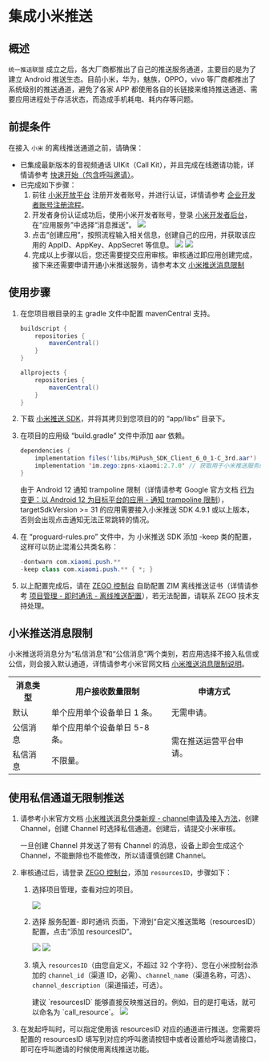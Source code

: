 # 集成小米推送


## 概述

`统一推送联盟` 成立之后，各大厂商都推出了自己的推送服务通道，主要目的是为了建立 Android 推送生态。目前小米，华为，魅族，OPPO，vivo 等厂商都推出了系统级别的推送通道，避免了各家 APP 都使用各自的长链接来维持推送通道、需要应用进程处于存活状态，而造成手机耗电、耗内存等问题。

## 前提条件

在接入 `小米` 的离线推送通道之前，请确保：

- 已集成最新版本的音视频通话 UIKit（Call Kit），并且完成在线邀请功能，详情请参考 [快速开始（包含呼叫邀请）](./../Quick%20start%20(with%20call%20invitation).mdx)。
- 已完成如下步骤：
    1. 前往 <a href="https://dev.mi.com/console/appservice/push.html" target="_blank" rel="noreferrer noopener">小米开放平台</a> 注册开发者账号，并进行认证，详情请参考 <a href="https://dev.mi.com/console/doc/detail?pId=848" target="_blank" rel="noreferrer noopener">企业开发者账号注册流程</a>。
    2. 开发者身份认证成功后，使用小米开发者账号，登录 <a href="https://dev.mi.com/console/man/" target="_blank" rel="noreferrer noopener">小米开发者后台</a>，在“应用服务”中选择“消息推送”。
        <Frame width="512" height="auto" caption=""><img src="https://doc-media.zego.im/sdk-doc/Pics/ZIM/OfflinePush/xiaomi2.png" /></Frame>
    3. 点击“创建应用”，按照流程输入相关信息，创建自己的应用，并获取该应用的 AppID、AppKey、AppSecret 等信息。
        <Frame width="512" height="auto" caption=""><img src="https://doc-media.zego.im/sdk-doc/Pics/ZIM/OfflinePush/xiaomi3.png" /></Frame>
        <Frame width="512" height="auto" caption=""><img src="https://doc-media.zego.im/sdk-doc/Pics/ZIM/OfflinePush/xiaomi4.png" /></Frame>
    4. 完成以上步骤以后，您还需要提交应用审核。审核通过即应用创建完成，接下来还需要申请开通小米推送服务，请参考本文 [小米推送消息限制](#小米推送消息限制)

## 使用步骤

1. 在您项目根目录的主 gradle 文件中配置 mavenCentral 支持。

    ```groovy      
    buildscript {  
        repositories {  
            mavenCentral()  
        }  
    }  

    allprojects {
        repositories {  
            mavenCentral()  
        }     
    }
    ```

2. 下载 [小米推送 SDK](https://artifact-sdk.zego.im/zpns/sdk/xiaomi/MiPush_SDK_Client_6_0_1-C_3rd.aar)，并将其拷贝到您项目的的 “app/libs” 目录下。

3. 在项目的应用级 “build.gradle” 文件中添加 aar 依赖。

    ```java
    dependencies {
        implementation files('libs/MiPush_SDK_Client_6_0_1-C_3rd.aar') // 版本为 6.0.1 的小米推送 SDK
        implementation 'im.zego:zpns-xiaomi:2.7.0' // 获取用于小米推送服务的 ZPNs 库
    }
    ```

    <Warning title="注意">

    由于 Android 12 通知 trampoline 限制（详情请参考 Google 官方文档 <a href="https://developer.android.google.cn/about/versions/12/behavior-changes-12?hl=zh-cn#notification-trampolines" target="_blank" rel="noreferrer noopener">行为变更：以 Android 12 为目标平台的应用 - 通知 trampoline 限制</a>），targetSdkVersion >= 31 的应用需要接入小米推送 SDK 4.9.1 或以上版本，否则会出现点击通知无法正常跳转的情况。
    </Warning>

4. 在 “proguard-rules.pro” 文件中，为 小米推送 SDK  添加 -keep 类的配置，这样可以防止混淆公共类名称：

    ```java title="proguard-rules.pro"
    -dontwarn com.xiaomi.push.**
    -keep class com.xiaomi.push.** { *; }
    ```

5. 以上配置完成后，请在 [ZEGO 控制台](https://console.zego.im) 自助配置 ZIM 离线推送证书（详情请参考 [项目管理 - 即时通讯 - 离线推送配置](https://doc-zh.zego.im/article/16233)），若无法配置，请联系 ZEGO 技术支持处理。


## 小米推送消息限制

小米推送将消息分为“私信消息”和“公信消息”两个类别，若应用选择不接入私信或公信，则会接入默认通道，详情请参考小米官网文档 <a href="https://dev.mi.com/console/doc/detail?pId=2086" target="_blank" rel="noreferrer noopener">小米推送消息限制说明</a>。

<table>
<tbody><tr>
<th>消息类型</th>
<th>用户接收数量限制</th>
<th>申请方式</th>
</tr>
<tr>
<td>默认</td>
<td>单个应用单个设备单日 1 条。</td>
<td>无需申请。</td>
</tr>
<tr>
<td>公信消息</td>
<td>单个应用单个设备单日 5-8 条。</td>
<td rowspan="2">需在推送运营平台申请。</td>
</tr>
<tr>
<td>私信消息</td>
<td>不限量。</td>
</tr>
</tbody></table>


## 使用私信通道无限制推送

1. 请参考小米官方文档 <a href="https://dev.mi.com/console/doc/detail?pId=2422#_2" target="_blank" rel="noreferrer noopener">小米推送消息分类新规 - channel申请及接入方法</a>，创建 Channel，创建 Channel 时选择私信通道。创建后，请提交小米审核。

    <Warning title="注意">
    一旦创建 Channel 并发送了带有 Channel 的消息，设备上即会生成这个 Channel，不能删除也不能修改，所以请谨慎创建 Channel。 
    </Warning>                                  
2. 审核通过后，请登录 [ZEGO 控制台](https://console.zego.im/)，添加 `resourcesID`，步骤如下：
    1. 选择项目管理，查看对应的项目。
        <Frame width="512" height="auto" caption=""><img src="https://doc-media.zego.im/sdk-doc/Pics/ZIM/OfflinePush/Enter_project_1.jpeg" /></Frame>
    2. 选择 服务配置- 即时通讯 页面，下滑到“自定义推送策略（resourcesID）配置，点击“添加 resourcesID”。
        <Frame width="512" height="auto" caption=""><img src="https://doc-media.zego.im/sdk-doc/Pics/ZIM/OfflinePush/Add_1.jpeg" /></Frame>
        <Frame width="512" height="auto" caption=""><img src="https://doc-media.zego.im/sdk-doc/Pics/ZIM/OfflinePush/resouceID.jpeg" /></Frame>
    3. 填入 `resourcesID`（由您自定义，不超过 32 个字符）、您在小米控制台添加的 `channel_id`（渠道 ID，必需）、`channel_name`（渠道名称，可选）、`channel_description`（渠道描述，可选）。

        <Note title="说明">
        建议 `resourcesID` 能够直接反映推送目的。例如，目的是打电话，就可以命名为 `call_resource`。
        </Note>

        <Frame width="512" height="auto" caption=""><img src="https://doc-media.zego.im/sdk-doc/Pics/ZegoUIKit/Android/resourceID_xiaomi.png" /></Frame>

3. 在发起呼叫时，可以指定使用该 resourcesID 对应的通道进行推送。您需要将配置的 resourcesID 填写到对应的呼叫邀请按钮中或者设置给呼叫邀请接口，即可在呼叫邀请的时候使用离线推送功能。
